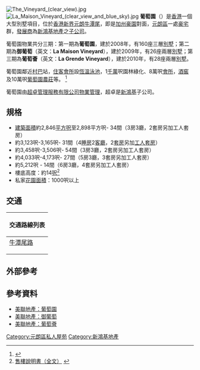 [[File:The_Vineyard_(clear_view).jpg|thumb]]
[[File:La_Maison_Vineyard_(clear_view_and_blue_sky).jpg|thumb]]
'''葡萄園'''（{{lang-en|The Vineyard}}）是[[香港|香港]]一個大型別墅項目，位於[[香港|香港]][[新界|新界]][[元朗|元朗]][[牛潭尾|牛潭尾]]，即是[[加州豪園|加州豪園]]對面，[[元朗區|元朗區]]一處[[豪宅|豪宅]]群，[[發展商|發展商]]為[[新鴻基地產|新鴻基地產]]之[[子公司|子公司]]。

葡萄園物業共分三期：第一期為'''葡萄園'''，建於2008年，有160座三層[[別墅|別墅]]；第二期為'''御葡萄'''（英文：'''La Maison Vineyard '''），建於2009年，有26座兩層[[別墅|別墅]]；第三期為'''葡萄薈'''（英文：'''La Grende Vineyard  '''），建於2010年，有28座兩層[[別墅|別墅]]。

葡萄園鄰近[[村巴|村巴]]站，[[住客會所|住客會所]]設[[恆溫泳池|恆溫泳池]]，1[[千萬|千萬]]呎園林綠化、8萬呎[[會所|會所]]，[[酒窖|酒窖]]及10萬呎[[葡萄園|葡萄園]][[農莊|農莊]]等。 <ref>{{Cite web |url=http://www.729.com.hk/729tv/index_club_vineyard.html |title=香港別墅 - 葡萄園私人會所設施 |accessdate=2011-08-19 |archive-date=2011-08-30 |archive-url=https://web.archive.org/web/20110830070932/http://www.729.com.hk/729tv/index_club_vineyard.html |dead-url=yes }}</ref>

葡萄園由[[超卓管理服務有限公司|超卓管理服務有限公司]][[物業管理|物業管理]]，超卓是[[新鴻基|新鴻基]]子公司。

==規格==
*[[建築面積|建築面積]]約2,846[[平方呎|平方呎]]至2,898平方呎- 34間（3房3廳，2套房另加工人套房）
*約3,123呎-3,165呎- 31間（4[[睡房|睡房]]2[[客廳|客廳]]，2[[套房|套房]]另加[[工人套房|工人套房]]）
*約3,458呎-3,506呎- 54間（3房3廳，2套房另加工人套房）
*約4,033呎-4,173呎- 27間（5房3廳，3套房另加工人套房）
*約5,212呎 - 14間（6房3廳，4套房另加工人套房）  
*樓底高度：約14[[呎|呎]]<ref>[http://www.shkp.com/Html/residential_sales/LaGrandeVineyard/LaGrandeVineyard_Sale_Brochure.pdf 售樓說明書（全文）] {{webarchive|url=https://web.archive.org/web/20110626171535/http://www.shkp.com/Html/residential_sales/LaGrandeVineyard/LaGrandeVineyard_Sale_Brochure.pdf |date=2011-06-26 }} </ref>
*私家[[花園|花園]][[面積|面積]]：1000呎以上

== 交通 ==
{| class="mw-collapsible mw-collapsed wikitable" style="background:white; margin: 0 auto; width: auto;" 
! 交通路線列表
|-
|
;[[牛潭尾路|牛潭尾路]]
{{新界專線小巴簡單列表|37}}{{新界居民巴士簡單列表|NR963}}
|}

== 外部參考 ==
{{reflist}}

==參考資料==
{{commonscat|The Vineyard}}
*[http://app.midland.com.hk/residential_ebook/%B8%B2%B5%E5%B6%E9-the-vineyard 美聯地產：葡萄園]
*[http://app.midland.com.hk/residential_ebook/%B1s%B8%B2%B5%E5-la-maison-vineyard 美聯地產：御葡萄]
*[http://app.midland.com.hk/residential_ebook/%B8%B2%B5%E5%EEP-la-grende-vineyard 美聯地產：葡萄薈]

{{shkp}}

[[Category:元朗區私人屋苑|Category:元朗區私人屋苑]]
[[Category:新鴻基地產|Category:新鴻基地產]]